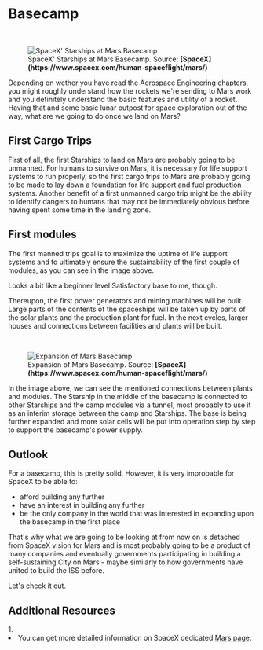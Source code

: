 
# Basecamp

<ReadingTime />

<br />
<figure>
<Image src={require(".//../../../resources/images/basebuild1.jpg")} alt="SpaceX' Starships at Mars Basecamp" />
<figcaption style={{ color: "rgb(156, 156, 156)", fontSize: "14px", marginTop: "2px" }}>SpaceX' Starships at Mars Basecamp. Source: <strong>[SpaceX](https://www.spacex.com/human-spaceflight/mars/)</strong></figcaption>
</figure>

Depending on wether you have read the Aerospace Engineering chapters, you might roughly understand how the rockets we're sending to Mars work and you definitely understand the basic features and utility of a rocket. Having that and some basic lunar outpost for space exploration out of the way, what are we going to do once we land on Mars?
## First Cargo Trips

First of all, the first Starships to land on Mars are probably going to be unmanned. For humans to survive on Mars, it is necessary for life support systems to run properly, so the first cargo trips to Mars are probably going to be made to lay down a foundation for life support and fuel production systems. Another benefit of a first unmanned cargo trip might be the ability to identify dangers to humans that may not be immediately obvious before having spent some time in the landing zone.

## First modules
The first manned trips goal is to maximize the uptime of life support systems and to ultimately ensure the sustainability of the first couple of modules, as you can see in the image above.

Looks a bit like a beginner level Satisfactory base to me, though.

Thereupon, the first power generators and mining machines will be built. Large parts of the contents of the spaceships will be taken up by parts of the solar plants and the production plant for fuel. In the next cycles, larger houses and connections between facilities
and plants will be built.

<br />
<figure>
<Image src={require(".//../../../resources/images/basebuild2.jpg")} alt="Expansion of Mars Basecamp" />
<figcaption style={{ color: "rgb(156, 156, 156)", fontSize: "14px", marginTop: "2px" }}>Expansion of Mars Basecamp. Source: <strong>[SpaceX](https://www.spacex.com/human-spaceflight/mars/)</strong></figcaption>
</figure>

In the image above, we can see the mentioned connections between plants and modules. The Starship in the middle of the basecamp is connected to other Starships and the camp modules via a tunnel, most probably to use it as an interim storage between the camp and Starships. The base is being further expanded and 
more solar cells will be put into operation step by step to support the basecamp's power supply.

## Outlook
For a basecamp, this is pretty solid. However, it is very improbable for SpaceX to be able to:

- afford building any further
- have an interest in building any further
- be the only company in the world that was interested in expanding upon the basecamp in the first place

That's why what we are going to be looking at from now on is detached from SpaceX vision for Mars and is most probably going to be a product of many companies and eventually governments participating in building a self-sustaining City on Mars - maybe similarly to how governments have united to build the ISS before.

Let's check it out.

<SaveArticleSection article="basecamp"/>


## Additional Resources
<AdditionalResources>
  <div>
    <span>1. </span><li>You can get more detailed information on SpaceX dedicated <a href="https://www.spacex.com/human-spaceflight/mars/" target="_blank">Mars page</a>.</li>
  </div>
</AdditionalResources>

<Analytics />